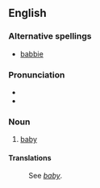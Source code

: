 ==English==

===Alternative spellings===
* [[babbie]]

{{rfe}}

===Pronunciation===
* {{IPA|/'bæbi/}}
* {{rhymes|æbi}}

===Noun===
{{en-noun|babbies}}

# {{regional}} [[baby]]

====Translations====
: See ''[[baby]]''.
